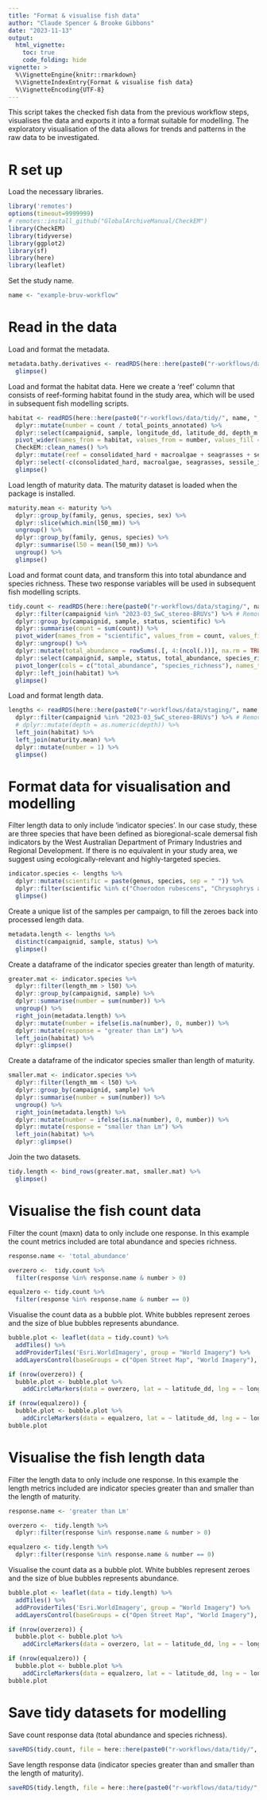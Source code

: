 ```yaml
---
title: "Format & visualise fish data"
author: "Claude Spencer & Brooke Gibbons"
date: "2023-11-13"
output:
  html_vignette:
    toc: true
    code_folding: hide
vignette: >
  %\VignetteEngine{knitr::rmarkdown}
  %\VignetteIndexEntry{Format & visualise fish data}
  %\VignetteEncoding{UTF-8}
---
```


This script takes the checked fish data from the previous workflow steps, visualises the data and exports it into a format suitable for modelling. The exploratory visualisation of the data allows for trends and patterns in the raw data to be investigated.

# R set up
Load the necessary libraries.

```r
library('remotes')
options(timeout=9999999)
# remotes::install_github("GlobalArchiveManual/CheckEM")
library(CheckEM)
library(tidyverse)
library(ggplot2)
library(sf)
library(here)
library(leaflet)
```

Set the study name.

```r
name <- "example-bruv-workflow"
```

# Read in the data
Load and format the metadata.

```r
metadata.bathy.derivatives <- readRDS(here::here(paste0("r-workflows/data/tidy/", name, "_metadata-bathymetry-derivatives.rds"))) %>%
  glimpse()
```

Load and format the habitat data. Here we create a 'reef' column that consists of reef-forming habitat found in the study area, which will be used in subsequent fish modelling scripts.

```r
habitat <- readRDS(here::here(paste0("r-workflows/data/tidy/", name, "_tidy-habitat.rds"))) %>%
  dplyr::mutate(number = count / total_points_annotated) %>%
  dplyr::select(campaignid, sample, longitude_dd, latitude_dd, depth_m, mbdepth, slope, aspect, tpi, tri, roughness, detrended, habitat, number, mean_relief, sd_relief) %>%
  pivot_wider(names_from = habitat, values_from = number, values_fill = 0) %>%
  CheckEM::clean_names() %>%
  dplyr::mutate(reef = consolidated_hard + macroalgae + seagrasses + sessile_invertebrates) %>%           
  dplyr::select(-c(consolidated_hard, macroalgae, seagrasses, sessile_invertebrates, unconsolidated_soft)) %>%
  glimpse()
```

Load length of maturity data. The maturity dataset is loaded when the package is installed.

```r
maturity.mean <- maturity %>%
  dplyr::group_by(family, genus, species, sex) %>%
  dplyr::slice(which.min(l50_mm)) %>%
  ungroup() %>%
  dplyr::group_by(family, genus, species) %>%
  dplyr::summarise(l50 = mean(l50_mm)) %>%
  ungroup() %>%
  glimpse()
```

Load and format count data, and transform this into total abundance and species richness. These two response variables will be used in subsequent fish modelling scripts.

```r
tidy.count <- readRDS(here::here(paste0("r-workflows/data/staging/", name, "_complete-count.rds"))) %>%
  dplyr::filter(campaignid %in% "2023-03_SwC_stereo-BRUVs") %>% # Remove Pt Cloates campaign for now             
  dplyr::group_by(campaignid, sample, status, scientific) %>%
  dplyr::summarise(count = sum(count)) %>%
  pivot_wider(names_from = "scientific", values_from = count, values_fill = 0) %>%
  dplyr::ungroup() %>%
  dplyr::mutate(total_abundance = rowSums(.[, 4:(ncol(.))], na.rm = TRUE), species_richness = rowSums(.[, 4:(ncol(.))] > 0)) %>% 
  dplyr::select(campaignid, sample, status, total_abundance, species_richness) %>%
  pivot_longer(cols = c("total_abundance", "species_richness"), names_to = "response", values_to = "number") %>%
  dplyr::left_join(habitat) %>%
  glimpse()
```

Load and format length data.

```r
lengths <- readRDS(here::here(paste0("r-workflows/data/staging/", name, "_complete-length.rds"))) %>%
  dplyr::filter(campaignid %in% "2023-03_SwC_stereo-BRUVs") %>% # Remove Pt Cloates campaign for now 
  # dplyr::mutate(depth = as.numeric(depth)) %>%                      
  left_join(habitat) %>%
  left_join(maturity.mean) %>%
  dplyr::mutate(number = 1) %>%
  glimpse()
```

# Format data for visualisation and modelling
Filter length data to only include 'indicator species'. In our case study, these are three species that have been defined as bioregional-scale demersal fish indicators by the West Australian Department of Primary Industries and Regional Development. If there is no equivalent in your study area, we suggest using ecologically-relevant and highly-targeted species.

```r
indicator.species <- lengths %>%
  dplyr::mutate(scientific = paste(genus, species, sep = " ")) %>%
  dplyr::filter(scientific %in% c("Choerodon rubescens", "Chrysophrys auratus", "Glaucosoma hebraicum")) %>%
  glimpse()
```

Create a unique list of the samples per campaign, to fill the zeroes back into processed length data.

```r
metadata.length <- lengths %>%
  distinct(campaignid, sample, status) %>%
  glimpse()
```

Create a dataframe of the indicator species greater than length of maturity.

```r
greater.mat <- indicator.species %>%
  dplyr::filter(length_mm > l50) %>%
  dplyr::group_by(campaignid, sample) %>%
  dplyr::summarise(number = sum(number)) %>%
  ungroup() %>%
  right_join(metadata.length) %>%
  dplyr::mutate(number = ifelse(is.na(number), 0, number)) %>%
  dplyr::mutate(response = "greater than Lm") %>%
  left_join(habitat) %>%
  dplyr::glimpse()
```

Create a dataframe of the indicator species smaller than length of maturity.

```r
smaller.mat <- indicator.species %>%
  dplyr::filter(length_mm < l50) %>%
  dplyr::group_by(campaignid, sample) %>%
  dplyr::summarise(number = sum(number)) %>%
  ungroup() %>%
  right_join(metadata.length) %>%
  dplyr::mutate(number = ifelse(is.na(number), 0, number)) %>%
  dplyr::mutate(response = "smaller than Lm") %>%
  left_join(habitat) %>%
  dplyr::glimpse()
```

Join the two datasets.

```r
tidy.length <- bind_rows(greater.mat, smaller.mat) %>%
  glimpse()
```

# Visualise the fish count data
Filter the count (maxn) data to only include one response. In this example the count metrics included are total abundance and species richness.

```r
response.name <- 'total_abundance'

overzero <-  tidy.count %>% 
  filter(response %in% response.name & number > 0) 

equalzero <- tidy.count %>% 
  filter(response %in% response.name & number == 0)
```

Visualise the count data as a bubble plot. White bubbles represent zeroes and the size of blue bubbles represents abundance.

```r
bubble.plot <- leaflet(data = tidy.count) %>%                     
  addTiles() %>%                                                    
  addProviderTiles('Esri.WorldImagery', group = "World Imagery") %>%
  addLayersControl(baseGroups = c("Open Street Map", "World Imagery"), options = layersControlOptions(collapsed = FALSE))

if (nrow(overzero)) {                                               
  bubble.plot <- bubble.plot %>%
    addCircleMarkers(data = overzero, lat = ~ latitude_dd, lng = ~ longitude_dd, radius = ~ number / 10, fillOpacity = 0.5, stroke = FALSE, label = ~ as.character(sample))}

if (nrow(equalzero)) {                                            
  bubble.plot <- bubble.plot %>%
    addCircleMarkers(data = equalzero, lat = ~ latitude_dd, lng = ~ longitude_dd, radius = 2, fillOpacity = 0.5, color = "white", stroke = FALSE, label = ~ as.character(sample))}
bubble.plot
```

# Visualise the fish length data
Filter the length data to only include one response. In this example the length metrics included are indicator species greater than and smaller than the length of maturity.

```r
response.name <- 'greater than Lm'

overzero <-  tidy.length %>% 
  dplyr::filter(response %in% response.name & number > 0) 

equalzero <- tidy.length %>% 
  dplyr::filter(response %in% response.name & number == 0)
```

Visualise the count data as a bubble plot. White bubbles represent zeroes and the size of blue bubbles represents abundance.

```r
bubble.plot <- leaflet(data = tidy.length) %>%                     
  addTiles() %>%                                                    
  addProviderTiles('Esri.WorldImagery', group = "World Imagery") %>%
  addLayersControl(baseGroups = c("Open Street Map", "World Imagery"), options = layersControlOptions(collapsed = FALSE))

if (nrow(overzero)) {                                               
  bubble.plot <- bubble.plot %>%
    addCircleMarkers(data = overzero, lat = ~ latitude_dd, lng = ~ longitude_dd, radius = ~ number + 3, fillOpacity = 0.5, stroke = FALSE, label = ~ as.character(sample))}

if (nrow(equalzero)) {                                            
  bubble.plot <- bubble.plot %>%
    addCircleMarkers(data = equalzero, lat = ~ latitude_dd, lng = ~ longitude_dd, radius = 2, fillOpacity = 0.5, color = "white", stroke = FALSE, label = ~ as.character(sample))}
bubble.plot
```

# Save tidy datasets for modelling
Save count response data (total abundance and species richness).

```r
saveRDS(tidy.count, file = here::here(paste0("r-workflows/data/tidy/", name, "_tidy-count.rds")))
```

Save length response data (indicator species greater than and smaller than the length of maturity).

```r
saveRDS(tidy.length, file = here::here(paste0("r-workflows/data/tidy/", name, "_tidy-length.rds")))
```